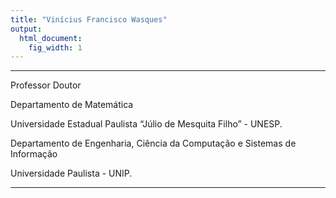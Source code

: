 ```yaml
---
title: "Vinícius Francisco Wasques"
output:
  html_document:
    fig_width: 1
---
```



----

Professor Doutor

Departamento de Matemática

Universidade Estadual Paulista "Júlio de Mesquita Filho" - UNESP.

Departamento de Engenharia, Ciência da Computação e Sistemas de Informação

Universidade Paulista - UNIP.

----
